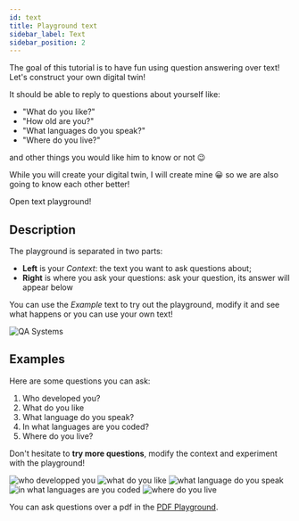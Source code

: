 ```yaml
---
id: text
title: Playground text
sidebar_label: Text
sidebar_position: 2
---
```



The goal of this tutorial is to have fun using question answering over text! Let's construct your own digital twin!

It should be able to reply to questions about yourself like: 
* "What do you like?"
* "How old are you?"
* "What languages do you speak?"
* "Where do you live?"

and other things you would like him to know or not 😉

While you will create your digital twin, I will create mine 😀 so we are also going to know each other better!

<div style={{ display: 'flex', justifyContent: 'center', marginBottom: '20px' }}>
    <Link
        to='https://app.qanswer.ai/playground/text'
        className="button button--primary button--lg"
        style={{ textDecoration: 'none', backgroundColor: 'var(--ifm-color-periwinkle-light)', color: '#000', border: 'none' }}
    >
        Open text playground!
    </Link>
</div>

## Description

The playground is separated in two parts:
- **Left** is your *Context*: the text you want to ask questions about;
- **Right** is where you ask your questions: ask your question, its answer will appear below

You can use the *Example* text to try out the playground, modify it and see what happens or you can use your own text!

<Image src='/img/screenshots/playground-text/1-who-developed-you.png' alt='QA Systems'/>


## Examples

Here are some questions you can ask:
1. Who developed you?
2. What do you like
3. What language do you speak?
4. In what languages are you coded?
5. Where do you live?

Don't hesitate to **try more questions**, modify the context and experiment with the playground!

<Tabs>
  <TabItem value='q1' label='Question 1'>
    <Image src='/img/screenshots/playground-text/1-who-developed-you.png' alt='who developped you'/>
  </TabItem>

  <TabItem value='q2' label='Question 2' default>
    <Image src='/img/screenshots/playground-text/2-what-do-you-like.png' alt='what do you like'/>
  </TabItem>

  <TabItem value='q3' label='Question 3'>
    <Image src='/img/screenshots/playground-text/3-what-languages-you-speak.png' alt='what language do you speak'/>
  </TabItem>

  <TabItem value='q4' label='Question 4'>
    <Image src='/img/screenshots/playground-text/4-in-what-languages-are-you-coded.png' alt='in what languages are you coded'/>
  </TabItem>

  <TabItem value='q5' label='Question 5'>
    <Image src='/img/screenshots/playground-text/5-where-do-you-live.png' alt='where do you live'/>
  </TabItem>
</Tabs>

You can ask questions over a pdf in the [PDF Playground](/playgrounds/document).
